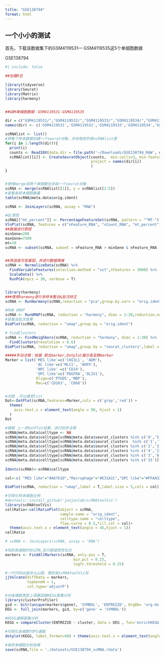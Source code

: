 ```yaml
---
title: "GSE138794"
format: html
---
```


## 一个小小的测试


首先，下载该数据集下的GSM4119531— GSM4119535这5个单细胞数据

GSE138794


```r
#| include: false

##加载R包

library(tidyverse)
library(Seurat)
library(Matrix)
library(harmony)


##GBM单细胞数据：GSM4119531-GSM4119535
```


```r


dir = c("GSM4119531/","GSM4119532/","GSM4119533/","GSM4119534/","GSM4119535/")
names(dir) <- c('GSM4119531','GSM4119532','GSM4119533','GSM4119534','GSM4119535')

scRNAlist <- list()
#把每个样本数据创建一个seurat对象，并存放到列表scRNAlist里
for(i in 1:length(dir)){
  print(i)
  counts <- Read10X(data.dir = file.path('~/Downloads/GSE138794_RAW', dir[i]), gene.column = 1)
  scRNAlist[[i]] <- CreateSeuratObject(counts,  min.cells=3, min.features = 200,
                                       project = names(dir[i])
                                       )
}


#使用merge将两个单细胞合并成一个seurat对象
scRNA <- merge(scRNAlist[[1]], y = scRNAlist[2:5])
#查看各样本细胞数量
table(scRNA@meta.data$orig.ident)
```


```r
scRNA <- JoinLayers(scRNA, assay = "RNA")
```


```r
#QC质控
scRNA[["mt_percent"]] <- PercentageFeatureSet(scRNA, pattern = "^MT-")
VlnPlot(scRNA, features = c("nFeature_RNA", "nCount_RNA", "mt_percent"), ncol = 3,raster=FALSE)
##数据进行质控
minGene=200
maxGene=7500
mt=10
scRNA <- subset(scRNA, subset = nFeature_RNA > minGene & nFeature_RNA  < maxGene & mt_percent < mt)


##筛选高可变基因，并进行数据降维
scRNA <- NormalizeData(scRNA) %>% 
  FindVariableFeatures(selection.method = "vst",nfeatures = 3000) %>% 
  ScaleData() %>% 
  RunPCA(npcs = 30, verbose = T)


library(harmony)
###使用harmony进行多样本整合&批次矫正 
scRNA <- RunHarmony(scRNA,reduction = "pca",group.by.vars = "orig.ident",reduction.save = "harmony")

#RUN UMAP
scRNA <- RunUMAP(scRNA, reduction = "harmony", dims = 1:30,reduction.name = "umap")
#查看去批次效果
DimPlot(scRNA, reduction = "umap",group.by = "orig.ident")
```


```r
# FindClusters
scRNA <- FindNeighbors(scRNA, reduction = "harmony", dims = 1:30) %>% 
  FindClusters(resolution = 0.6) 
DimPlot(scRNA, reduction = "umap",group.by = "seurat_clusters",label = T)

#####手动注释：依据 原文marker,Dotplot展示各亚群marker
Marker = list('MES like'=c('CHI3L1', 'ADM'),
              'AC like'=c('MLC1', 'HOPX'),
              'NPC like' =c('CD24'),
              'OPC like'=c('PDGFRA','OLIG1'),
              Oligo=c('PTGDS','MBP'),
              Mac=c('CD163', 'CD68'))


#点图 ,可以接受list
Dot<-DotPlot(scRNA,features=Marker,cols = c('gray','red')) +
  theme(
    axis.text.x = element_text(angle = 90, hjust = 1)
  )
Dot
```



```r
#根据 上一步DotPlot结果，进行初步注释
scRNA@meta.data$celltype <- NA
scRNA@meta.data$celltype[scRNA@meta.data$seurat_clusters %in% c('0','5','6','13')] <- "OPC like"
scRNA@meta.data$celltype[scRNA@meta.data$seurat_clusters  %in% c('1','7')] <- "Macrophage"
scRNA@meta.data$celltype[scRNA@meta.data$seurat_clusters %in% c('2','3','8','9')] <- "AC like"
scRNA@meta.data$celltype[scRNA@meta.data$seurat_clusters %in% c('4','11','14')] <- "Oligo"
scRNA@meta.data$celltype[scRNA@meta.data$seurat_clusters %in% c('3','8','10','12')] <- "MES like"
scRNA@meta.data$celltype[scRNA@meta.data$seurat_clusters %in% c('15')] <- "NPC like"
 
Idents(scRNA)<-scRNA$celltype

col<-c( "MES like"="#A6761D","Macrophage"="#E31A1C","OPC like"="#FFAA33","Oligo"= "#FF7F00" ,"AC like"="#8DD3C7" ,"NPC like"="#1965B0")

DimPlot(scRNA, reduction = "umap",label = T,label.size = 5,cols = col)

#可视化样本细胞比例
#devtools::install_github('junjunlab/scRNAtoolVis')
library(scRNAtoolVis)
cellRatio<-cellRatioPlot(object = scRNA,
                         sample.name = "orig.ident",
                         celltype.name = "celltype",
                         flow.curve = 0.5,fill.col = col)+
  theme(axis.text.x = element_text(angle = 45,hjust = 1))
cellRatio
```

```r
# scRNA <- JoinLayers(scRNA, assay = "RNA")
```



```r
#找到各细胞的标记物,且只报道阳性位点
markers <- FindAllMarkers(scRNA, only.pos = T,
                               min.pct = 0.25,
                               logfc.threshold = 0.25)

#一行代码出差异火山图，需安装scRNAtoolVis包
jjVolcano(diffData = markers,
          topGeneN = 1,
          col.type='adjustP')
```




```r
#对各细胞类型上调基因做KEGG富集分析
library(clusterProfiler)
gid <- bitr(unique(markers$gene), 'SYMBOL', 'ENTREZID', OrgDb= 'org.Hs.eg.db')
DEG <- full_join(markers, gid, by=c('gene' = 'SYMBOL'))

#KEGG通路富集分析
KEGG = compareCluster(ENTREZID ~ cluster, data = DEG , fun='enrichKEGG')

#可视化各细胞TOP5通路
dotplot(KEGG, label_format=40) + theme(axis.text.x = element_text(angle=45, hjust=1)) + scale_color_gradient(high="#4b5cc4",low="#FE8D3C")


```


```r
#保存单细胞分析结果
save(scRNA,file = './datasets/GSE138794_scRNA.rdata')
```








